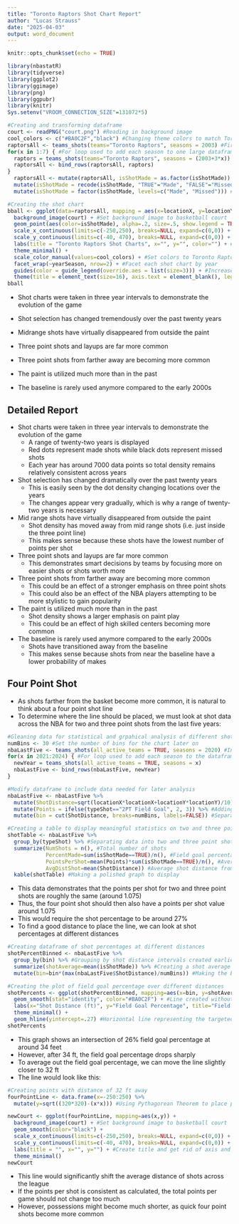 ```yaml
---
title: "Toronto Raptors Shot Chart Report"
author: "Lucas Strauss"
date: "2025-04-03"
output: word_document
---
```


```r
knitr::opts_chunk$set(echo = TRUE)
```

```r
library(nbastatR)
library(tidyverse)
library(ggplot2)
library(ggimage)
library(png)
library(ggpubr)
library(knitr)
Sys.setenv("VROOM_CONNECTION_SIZE"=131072*5)
```

```r
#Creating and transforming dataframe
court <- readPNG("court.png") #Reading in background image
cool_colors <- c("#BA0C2F","black") #Changing theme colors to match Toronto Raptors colors
raptorsAll <- teams_shots(teams="Toronto Raptors", seasons = 2003) #First season defined directly to establish column names
for(x in 1:7) { #For loop used to add each season to one large dataframe (raptorsAll)
  raptors = teams_shots(teams="Toronto Raptors", seasons = (2003+3*x)) #Gather every third season for the dataframe
  raptorsAll <- bind_rows(raptorsAll, raptors)
}
  raptorsAll <- mutate(raptorsAll, isShotMade = as.factor(isShotMade)) %>% #Changing isShotMade to factor to change the legend
  mutate(isShotMade = recode(isShotMade, "TRUE"="Made", "FALSE"="Missed")) %>% #Change names so the legend will say Made or Missed instead
  mutate(isShotMade = factor(isShotMade, levels=c("Made", "Missed"))) #Establish levels so Made shots come first
```

```r
#Creating the shot chart
bball <- ggplot(data=raptorsAll, mapping = aes(x=locationX, y=locationY)) +
  background_image(court) + #Set background image to basketball court
  geom_point(aes(color=isShotMade), alpha=.2, size=.5, show.legend = TRUE) + #Create points for each shot separated into made and missed shots by color
  scale_x_continuous(limits=c(-250,250), breaks=NULL, expand=c(0,0)) + #Set the dimensions of baskeball court
  scale_y_continuous(limits=c(-40, 470), breaks=NULL, expand=c(0,0)) +
  labs(title = "Toronto Raptors Shot Charts", x="", y="", color="") + #Create title and get rid of axis and legend labels for clarity
  theme_minimal() +
  scale_color_manual(values=cool_colors) + #Set colors to Toronto Raptors colors
  facet_wrap(~yearSeason, nrow=2) + #Facet each shot chart by year
  guides(color = guide_legend(override.aes = list(size=3))) + #Increase the size of the dots in the legend
  theme(title = element_text(size=16), axis.text = element_blank(), legend.text = element_text(size=16), strip.text = element_text(size=14)) #Adjust sizes of labels for clarity
bball

```


- Shot charts were taken in three year intervals to demonstrate the evolution of the game

- Shot selection has changed tremendously over the past twenty years

- Midrange shots have virtually disappeared from outside the paint

- Three point shots and layups are far more common

- Three point shots from farther away are becoming more common

- The paint is utilized much more than in the past

- The baseline is rarely used anymore compared to the early 2000s

\newpage

## Detailed Report

- Shot charts were taken in three year intervals to demonstrate the evolution of the game
  - A range of twenty-two years is displayed
  - Red dots represent made shots while black dots represent missed shots
  - Each year has around 7000 data points so total density remains relatively consistent across years
- Shot selection has changed dramatically over the past twenty years
  - This is easily seen by the dot density changing locations over the years
  - The changes appear very gradually, which is why a range of twenty-two years is necessary
- Mid range shots have virtually disappeared from outside the paint
  - Shot density has moved away from mid range shots (i.e. just inside the three point line)
  - This makes sense because these shots have the lowest number of points per shot
- Three point shots and layups are far more common
  - This demonstrates smart decisions by teams by focusing more on easier shots or shots worth more
- Three point shots from farther away are becoming more common
  - This could be an effect of a stronger emphasis on three point shots
  - This could also be an effect of the NBA players attempting to be more stylistic to gain popularity
- The paint is utilized much more than in the past
  - Shot density shows a larger emphasis on paint play
  - This could be an effect of high skilled centers becoming more common
- The baseline is rarely used anymore compared to the early 2000s
  - Shots have transitioned away from the baseline
  - This makes sense because shots from near the baseline have a lower probability of makes

\newpage

## Four Point Shot

- As shots farther from the basket become more common, it is natural to think about a four point shot line
- To determine where the line should be placed, we must look at shot data across the NBA for two and three point shots from the last five years:


```r
#Gleaning data for statistical and grpahical analysis of different shot types
numBins <- 30 #Set the number of bins for the chart later on
nbaLastFive <- teams_shots(all_active_teams = TRUE, seasons = 2020) #Initialize the dataframe with one year's data
for(x in 2021:2024) { #For loop used to add each season to the dataframe
  newYear = teams_shots(all_active_teams = TRUE, seasons = x)
  nbaLastFive <- bind_rows(nbaLastFive, newYear)
}

#Modify dataframe to include data needed for later analysis
nbaLastFive <- nbaLastFive %>%
  mutate(ShotDistance=sqrt(locationX*locationX+locationY*locationY)/10) %>% #Adding a column calculating distance from rim using Pythagorean Theorem
  mutate(Points = ifelse(typeShot=="2PT Field Goal", 2, 3)) %>% #Adding numerical value to type of shot
  mutate(bin = cut(ShotDistance, breaks=numBins, labels=FALSE)) #Separating shots into bins based on distance. This is needed to calculate the shot percentage at different distances
```


```r
#Creating a table to display meaningful statistics on two and three point shots
shotTable <- nbaLastFive %>%
  group_by(typeShot) %>% #Separating data into two and three point shots
  summarize(NumShots = n(), #Total number of shots
            PercentMade=sum(isShotMade==TRUE)/n(), #Field goal percentage
            PointsPerShot=mean(Points)*sum(isShotMade==TRUE)/n(), #Average number of points per shot
            AvgDistShot=mean(ShotDistance)) #Average shot distance from the basket
  kable(shotTable) #Making a polished graph to display
```


- This data demonstrates that the points per shot for two and three point shots are roughly the same (around 1.075)
- Thus, the four point shot should then also have a points per shot value around 1.075
- This would require the shot percentage to be around 27%
- To find a good distance to place the line, we can look at shot percentages at different distances


```r
#Creating dataframe of shot percentages at different distances
shotPercentBinned <- nbaLastFive %>%
  group_by(bin) %>% #Grouping by shot distance intervals created earlier
  summarize(shotAverage=mean(isShotMade)) %>% #Creating a shot average for each interval
  mutate(bin=bin*(max(nbaLastFive$ShotDistance)/numBins)) #Making the bin values correctly represent the distances by making it a fraction of the total number of bins and multiplying that by the maximum shot distance

#Creating the plot of field goal percentage over different distances
shotPercents <- ggplot(shotPercentBinned, mapping=aes(x=bin, y=shotAverage)) +
  geom_smooth(stat="identity", color="#BA0C2F") + #Line created without any statistical transformation to directly represent data
  labs(x="Shot Distance (ft)", y="Field Goal Percentage", title="Field Goal Percentage at Different Distances") +
  theme_minimal() +
  geom_hline(yintercept=.27) #Horizontal line representing the targeted 27% shot percentage
shotPercents
```


- This graph shows an intersection of 26% field goal percentage at around 34 feet
- However, after 34 ft, the field goal percentage drops sharply
- To average out the field goal percentage, we can move the line slightly closer to 32 ft
- The line would look like this:

```r
#Creating points with distance of 32 ft away
fourPointLine <- data.frame(x=-250:250) %>% 
  mutate(y=sqrt((320*320)-(x*x))) #Using Pythagorean Theorem to place points with a distance of 32 ft

newCourt <- ggplot(fourPointLine, mapping=aes(x,y)) +
  background_image(court) + #Set background image to basketball court
  geom_smooth(color="black") +
  scale_x_continuous(limits=c(-250,250), breaks=NULL, expand=c(0,0)) + #Set the dimensions of baskeball court
  scale_y_continuous(limits=c(-40, 470), breaks=NULL, expand=c(0,0)) +
  labs(title = "", x="", y="") + #Create title and get rid of axis and legend labels for clarity
  theme_minimal()
newCourt
```


- This line would significantly shift the average distance of shots across the league
- If the points per shot is consistent as calculated, the total points per game should not change too much
- However, possessions might become much shorter, as quick four point shots become more common
